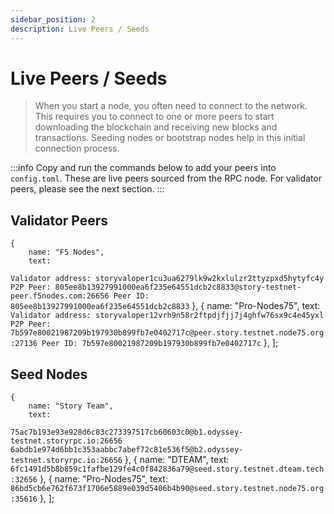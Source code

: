 ```yaml
---
sidebar_position: 2
description: Live Peers / Seeds
---
```


# Live Peers / Seeds

> When you start a node, you often need to connect to the network. This requires you to connect to one or more peers to start downloading the blockchain and receiving new blocks and transactions. Seeding nodes or bootstrap nodes help in this initial connection process.

:::info
Copy and run the commands below to add your peers into `config.toml`. These are live peers sourced from the RPC node. For validator peers, please see the next section.
:::




<LivePeers rpc="https://story-testnet.rpc.kjnodes.com" home={home} binary={binary} />

## Validator Peers


    { 
        name: "F5 Nodes", 
        text: 
`Validator address: storyvaloper1cu3ua6279lk9w2kxlulzr2ttyzpxd5hytyfc4y 
P2P Peer: 805ee8b13927991000ea6f235e64551dcb2c8833@story-testnet-peer.f5nodes.com:26656
Peer ID: 805ee8b13927991000ea6f235e64551dcb2c8833`
    },
    { 
        name: "Pro-Nodes75", 
        text: 
`Validator address: storyvaloper12vrh9n58r2ftpdjfjj7j4ghfw76sx9c4e45yxl 
P2P Peer: 7b597e80021987209b197930b899fb7e0402717c@peer.story.testnet.node75.org:27136
Peer ID: 7b597e80021987209b197930b899fb7e0402717c`
    },
];

<SelectPaste2 items={items} tip="Select a specific validator from the list to view detailed peer information." />

## Seed Nodes

    {
        name: "Story Team",
        text: 
`75ac7b193e93e928d6c83c273397517cb60603c0@b1.odyssey-testnet.storyrpc.io:26656
6abdb1e974d6bb1c353aabbc7abef72c81e536f5@b2.odyssey-testnet.storyrpc.io:26656`
    },
    {
        name: "DTEAM",
        text: 
`6fc1491d5b8b859c1fafbe129fe4c0f842836a79@seed.story.testnet.dteam.tech:32656`
    },
    {
        name: "Pro-Nodes75",
        text: 
`86bd5cb6e762f673f1706e5889e039d5406b4b90@seed.story.testnet.node75.org:35616`
    },
];

<SelectPaste2 items={seedItems} tip="Choose a seed node from the list to view its connection information." />
